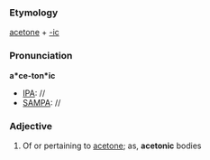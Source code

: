 ===Etymology===
[[acetone]] + [[-ic]]
===Pronunciation===
'''a*ce-ton*ic'''
*[[IPA]]: //
*[[SAMPA]]: //
===Adjective===
#Of or pertaining to [[acetone]]; as, '''acetonic''' bodies